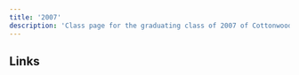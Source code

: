 ```yaml
---
title: '2007'
description: 'Class page for the graduating class of 2007 of Cottonwood High School.'
---
```



## Links

<CardGrid>
  <LinkCard
    title="Class of '07 Facebook"
    href="https://www.facebook.com/groups/cwood2007/"
  />
</CardGrid>
